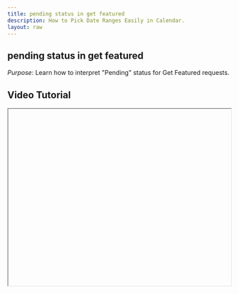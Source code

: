 ```yaml
---
title: pending status in get featured
description: How to Pick Date Ranges Easily in Calendar.
layout: raw
---
```



<div className="mdx-content">

## pending status in get featured

 

*Purpose*: Learn how to interpret "Pending" status for Get Featured requests.

## Video Tutorial



<iframe
  width="100%"
  height="400"
  title="Pending status tutorial"
  allowFullScreen
  className="rounded-lg"
/>

---

## Steps:



❶ **Check the Start Date**  
If the **start date** of your Get Featured request is in the **future**, the status will show as **"Pending"** even if payment is done.

❷ **Open Get Featured Section**  
Navigate to the **Get Featured** tab in the **Promote** section.

❸ **Filter by Status**  
Apply the **Status Filter** to show only items that are pending.

---

**Tip for First-Time Users**:  
Seeing a "Pending" status right after payment? Don't worry — it just means the start date hasn't arrived yet.

<div className="space-y-4 mt-6">

<div className="my-10 border-t border-gray-200" />

## More questions about this


</div>
<div className="space-y-4 mt-6">
  <details className="bg-white rounded-md p-4 border border-gray-300">
  <summary
    className="font-medium text-base text-gray-900"
    style={{
      backgroundColor: 'transparent',
      outline: 'none',
      cursor: 'pointer',
      userSelect: 'none',
      listStyle: 'none',
    }}
  >Will my promotion start on the selected date?</summary>
   <p className="mt-2 text-sm text-gray-700">
      Yes, once the scheduled start date arrives, your promotion will go live automatically.
    </p>
  </details>

  <details className="bg-white rounded-md p-4 border border-gray-300">
  <summary
    className="font-medium text-base text-gray-900"
    style={{
      backgroundColor: 'transparent',
      outline: 'none',
      cursor: 'pointer',
      userSelect: 'none',
      listStyle: 'none',
    }}
  >Can I change the start date?</summary>
    <p className="mt-2 text-sm text-gray-700">
      No, the start date is fixed once the request is submitted. Cancel and create a new request if needed.
    </p>
  </details>
</div>
</div>

---

<div className="space-y-4 mt-6">

<div className="my-10 border-t border-gray-200" />

<div className="mdx-content mt-10">

Was this article helpful?

<div style={{ display: 'flex', gap: '1rem' }}>
  <button style={{ padding: '0.5rem', borderRadius: '9999px', backgroundColor: '#f0f0f0' }}>
    👍
  </button>
  <button style={{ padding: '0.5rem', borderRadius: '9999px', backgroundColor: '#f0f0f0' }}>
    👎
  </button>
</div>
</div>

---
</div>
